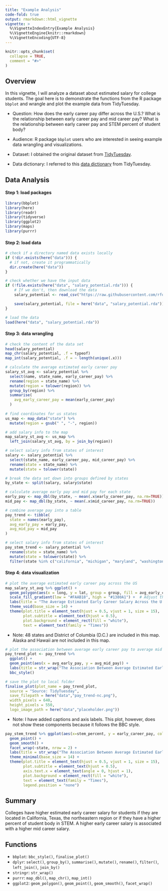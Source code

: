 ```yaml
---
title: "Example Analysis"
code-fold: true
output: rmarkdown::html_vignette
vignette: >
  %\VignetteIndexEntry{Example Analysis}
  %\VignetteEngine{knitr::rmarkdown}
  %\VignetteEncoding{UTF-8}
---
```


```r
knitr::opts_chunk$set(
  collapse = TRUE,
  comment = "#>"
)
```

## Overview

In this vignette, I will analyze a dataset about estimated salary for college students. The goal here is to demonstrate the functions from the R package `bbplot` and wrangle and plot the example data from TidyTuesday.

* Question: How does the early career pay differ across the U.S.? What is the relationship between early career pay and mid career pay? What is the relationship between early career pay and STEM percent of student body?

* Audience: R package `bbplot` users who are interested in seeing example data wrangling and visualizations.

* Dataset: I obtained the original dataset from  [TidyTuesday](https://github.com/rfordatascience/tidytuesday/tree/master/data/2020/2020-03-10).

* Data dictionary: I referred to this [data dictionary](https://github.com/rfordatascience/tidytuesday/tree/master/data/2020/2020-03-10#data-dictionary) from TidyTuesday.

## Data Analysis

#### Step 1: load packages 
```r
library(bbplot)
library(here)
library(readr)
library(tidyverse)
library(ggplot2)
library(maps)
library(purrr)
```

#### Step 2: load data
```r
# check if a directory named data exists locally
if (!dir.exists(here("data"))) {
  # if not, create it programmatically
  dir.create(here("data"))
}

# check whether we have the input data
if (!file.exists(here("data", "salary_potential.rda"))) {
    # If we don't, then download the data
    salary_potential <- read_csv("https://raw.githubusercontent.com/rfordatascience/tidytuesday/master/data/2020/2020-03-10/salary_potential.csv")

    save(salary_potential, file = here("data", "salary_potential.rda"))
}

# load the data
load(here("data", "salary_potential.rda"))
```

#### Step 3: data wrangling
```r
# check the content of the data set
head(salary_potential)
map_chr(salary_potential, .f = typeof)
map_int(salary_potential, .f = ~ length(unique(.x)))
```

```r
# calculate the average estimated early career pay
salary_st_avg <- salary_potential %>%
  select(name, state_name, early_career_pay) %>%
  rename(region = state_name) %>%
  mutate(region = tolower(region)) %>%
  group_by(region) %>%
  summarise(
    avg_early_career_pay = mean(early_career_pay)
  )
  
# find coordinates for us states
us_map <- map_data("state") %>%
  mutate(region = gsub(" ", "-", region))

# add salary info to the map
map_salary_st_avg <- us_map %>%
  left_join(salary_st_avg, by = join_by(region))
```

```r
# select salary info from states of interest
salary <- salary_potential %>%
  select(state_name, early_career_pay, mid_career_pay) %>%
  rename(state = state_name) %>%
  mutate(state = tolower(state)) 

# break the data set down into groups defined by states
by_state <- split(salary, salary$state)

# calculate average early pay and mid pay for each state
early_pay <- map_dbl(by_state, ~ mean(.x$early_career_pay, na.rm=TRUE))
mid_pay <- map_dbl(by_state, ~ mean(.x$mid_career_pay, na.rm=TRUE))

# combine average pay into a table
pay_trend <- tibble(
  state = names(early_pay),
  avg_early_pay = early_pay,
  avg_mid_pay = mid_pay
)
```

```r
# select salary info from states of interest
pay_stem_trend <- salary_potential %>%
  rename(state = state_name) %>%
  mutate(state = tolower(state)) %>%
  filter(state %in% c("california", "michigan", "maryland", "washington"))
```

#### Step 4: data visualization
```r
# plot the average estimated early career pay across the US
map_salary_st_avg %>% ggplot() +
  geom_polygon(aes(x = long, y = lat, group = group, fill = avg_early_career_pay)) +
  scale_fill_gradient(low = "#FAAB18", high = "#1380A1") +  # Adjust the color scale
  labs(title = "The Average Estimated Early Career Salary Across the U.S.", subtitle = str_wrap("California, Texas, and the states in the northeastern region have higher estimated early career pay compared to states in the central portion of the U.S.", 60), caption = "Yuhan Xiao", fill = "Salary") +
  theme_void(base_size = 14) +
  theme(plot.title = element_text(hjust = 0.5, vjust = 1, size = 15), 
        plot.subtitle = element_text(hjust = 0.5),
        plot.background = element_rect(fill = "white"),
        text = element_text(family = "Times"))
```

* Note: 48 states and District of Columbia (D.C.) are included in this map. Alaska and Hawaii are not included in this map.

```r
# plot the association between average early career pay to average mid career pay
pay_trend_plot <- pay_trend %>% 
  ggplot() +
  geom_point(aes(x = avg_early_pay, y = avg_mid_pay)) +
  labs(title = str_wrap("The Association Between Average Estimated Early Career Salary and Mid Career Salary by State", 30), subtitle = str_wrap("A higher early career salary is associated with a higher mid career salary", 40), x = "average early career salary", y = "average mid career salary", caption = "Yuhan Xiao") +
  bbc_style() 

# save the plot to local folder
finalise_plot(plot_name = pay_trend_plot,
  source = "Source: TidyTuesday",
  save_filepath = here("data","pay_trend-nc.png"),
  width_pixels = 640,
  height_pixels = 550,
  logo_image_path = here("data","placeholder.png"))
```

* Note: I have added captions and axis labels. This plot, however, does not show these components because it follows the BBC style.

```r
pay_stem_trend %>% ggplot(aes(x=stem_percent, y = early_career_pay, color = state)) +
  geom_point() +
  geom_smooth() + 
  facet_wrap(~state, nrow = 2) +
  labs(title = str_wrap("The Association Between Average Estimated Early Career Salary and Percent of STEM students by State", 60), subtitle = str_wrap("A higher percent of student body in STEM is associated with a higher estimated early career salary", 60), x = "STEM percent", y = "average early career salary", caption = "Yuhan Xiao") +
  theme_minimal(base_size = 14) +
  theme(plot.title = element_text(hjust = 0.5, vjust = 1, size = 15), 
        plot.subtitle = element_text(hjust = 0.5),
        axis.text.x = element_text(angle = 0, hjust = 1),
        plot.background = element_rect(fill = "white"),
        text = element_text(family = "Times"),
        legend.position = "none")
```

## Summary

Colleges have higher estimated early career salary for students if they are located in California, Texas, the northeastern region or if they have a higher percent of student body in STEM. A higher early career salary is associated with a higher mid career salary.

## Functions
-   `bbplot`: `bbc_style()`, `finalise_plot()`
-   `dplyr`: `select()`, `group_by()`, `summarise()`, `mutate()`, `rename()`, `filter()`, `left_join()`, `join_by()`
-   `stringr`: `str_wrap()`
-   `purrr`: `map_dbl()`, `map_chr()`, `map_int()`
-   `ggplot2`: `geom_polygon()`, `geom_point()`, `geom_smooth()`, `facet_wrap()`
